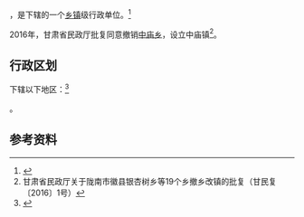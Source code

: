 {{中国乡级行政区|62/12/22/210/000}}

'''{{PAGENAMEBASE}}'''，是{{PRC admin/fullname|62/12/22/210/000|3}}下辖的一个[[乡镇|乡镇]]级行政单位。<ref>{{PRC admin/ref sgc|{{PRC admin/parent|62/12/22/210/000}}}}</ref>

2016年，甘肃省民政厅批复同意撤销[[中庙乡|中庙乡]]，设立中庙镇<ref>甘肃省民政厅关于陇南市徽县银杏树乡等19个乡撤乡改镇的批复（甘民复〔2016〕1号）</ref>。

== 行政区划 ==

{{PAGENAMEBASE}}下辖以下地区：<ref>{{PRC admin/ref sgc|62/12/22/210/000}}</ref>

{{PRC admin/children|62/12/22/210/000}}。

== 参考资料 ==

{{reflist}}

{{行政区划小作品}}
{{PRC admin/navcat|62/12/22/210/000}}